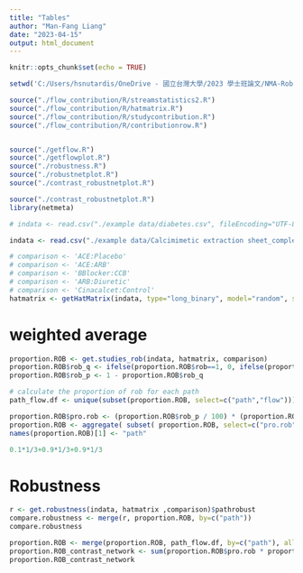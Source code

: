 ```yaml
---
title: "Tables"
author: "Man-Fang Liang"
date: "2023-04-15"
output: html_document
---
```


```r
knitr::opts_chunk$set(echo = TRUE)
```


```r
setwd('C:/Users/hsnutardis/OneDrive - 國立台灣大學/2023 學士班論文/NMA-Robustness-Visualization/')

source("./flow_contribution/R/streamstatistics2.R")
source("./flow_contribution/R/hatmatrix.R")
source("./flow_contribution/R/studycontribution.R")
source("./flow_contribution/R/contributionrow.R")


source("./getflow.R")
source("./getflowplot.R")
source("./robustness.R")
source("./robustnetplot.R")
source("./contrast_robustnetplot.R")

source("./contrast_robustnetplot.R")
library(netmeta)

```


```r
# indata <- read.csv("./example data/diabetes.csv", fileEncoding="UTF-8-BOM")

indata <- read.csv("./example data/Calcimimetic extraction sheet_completesp (version 1)/Calcimimetic extraction sheet_completesp (version 1) non NA - columns.csv", fileEncoding="UTF-8-BOM")

# comparison <- 'ACE:Placebo'
# comparison <- 'ACE:ARB'
# comparison <- 'BBlocker:CCB'
# comparison <- 'ARB:Diuretic'
# comparison <- 'Cinacalcet:Control'
hatmatrix <- getHatMatrix(indata, type="long_binary", model="random", sm='OR')


```

# weighted average
```r
proportion.ROB <- get.studies_rob(indata, hatmatrix, comparison)
proportion.ROB$rob_q <- ifelse(proportion.ROB$rob==1, 0, ifelse(proportion.ROB$rob==2, 0.5, ifelse(proportion.ROB$rob==3, 1, NA)))
proportion.ROB$rob_p <- 1 - proportion.ROB$rob_q

# calculate the proportion of rob for each path
path_flow.df <- unique(subset(proportion.ROB, select=c("path","flow")))

proportion.ROB$pro.rob <- (proportion.ROB$rob_p / 100) * (proportion.ROB$study.cont / proportion.ROB$flow)
proportion.ROB <- aggregate( subset( proportion.ROB, select=c("pro.rob") ), by=list(proportion.ROB$path), FUN=sum)
names(proportion.ROB)[1] <- "path"

```
```r
0.1*1/3+0.9*1/3+0.9*1/3
```

# Robustness
```r
r <- get.robustness(indata, hatmatrix ,comparison)$pathrobust
compare.robustness <- merge(r, proportion.ROB, by=c("path"))
compare.robustness
```

```r
proportion.ROB <- merge(proportion.ROB, path_flow.df, by=c("path"), all.X=T)
proportion.ROB_contrast_network <- sum(proportion.ROB$pro.rob * proportion.ROB$flow)
proportion.ROB_contrast_network
```


